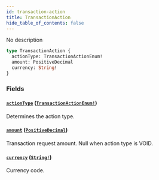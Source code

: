 ```yaml
---
id: transaction-action
title: TransactionAction
hide_table_of_contents: false
---
```


No description

```graphql
type TransactionAction {
  actionType: TransactionActionEnum!
  amount: PositiveDecimal
  currency: String!
}
```

### Fields

#### [`actionType`](#) ([`TransactionActionEnum!`](../../../developer/api-reference/enums/transaction-action-enum))

Determines the action type.

#### [`amount`](#) ([`PositiveDecimal`](../../../developer/api-reference/scalars/positive-decimal))

Transaction request amount. Null when action type is VOID.

#### [`currency`](#) ([`String!`](../../../developer/api-reference/scalars/string))

Currency code.
